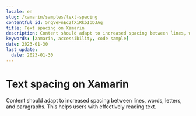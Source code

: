 ```yaml
---
locale: en
slug: /xamarin/samples/text-spacing
contentful_id: 5nqVeFnEc2fXiRkbIbDJAg
title: Text spacing on Xamarin
description: Content should adapt to increased spacing between lines, words, letters, and paragraphs.
keywords: [Xamarin, accessibility, code sample]
date: 2023-01-30
last_update:
  date: 2023-01-30
---
```


# Text spacing on Xamarin

Content should adapt to increased spacing between lines, words, letters, and paragraphs. This helps users with effectively reading text.

<CodeSample id="text-spacing" platform="xamarin" locale="en"/>
